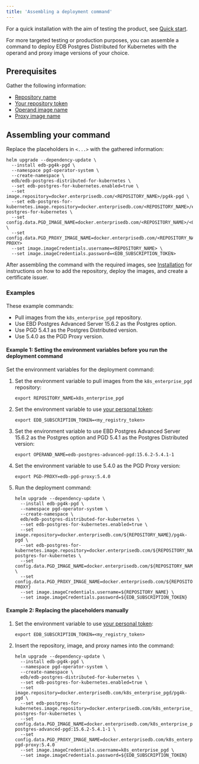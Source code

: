 ```yaml
---
title: 'Assembling a deployment command'
---
```


For a quick installation with the aim of testing the product, see [Quick start](/postgres_distributed_for_kubernetes/latest/quickstart/).

For more targeted testing or production purposes, you can assemble a command to deploy 
EDB Postgres Distributed for Kubernetes with the operand and proxy image versions of your choice. 

## Prerequisites 

Gather the following information:

* [Repository name](private_registries/#which-repository-to-choose)
* [Your repository token](private_registries/#how-to-retrieve-the-token)
* [Operand image name](identify_image_name/#operand-image-name)
* [Proxy image name](identify_image_name/#proxy-image-name)

## Assembling your command

Replace the placeholders in `<...>` with the gathered information:

```
helm upgrade --dependency-update \
  --install edb-pg4k-pgd \ 
  --namespace pgd-operator-system \
  --create-namespace \
  edb/edb-postgres-distributed-for-kubernetes \
  --set edb-postgres-for-kubernetes.enabled=true \
  --set image.repository=docker.enterprisedb.com/<REPOSITORY_NAME>/pg4k-pgd \ 
  --set edb-postgres-for-kubernetes.image.repository=docker.enterprisedb.com/<REPOSITORY_NAME>/edb-postgres-for-kubernetes \
  --set config.data.PGD_IMAGE_NAME=docker.enterprisedb.com/<REPOSITORY_NAME>/<OPERAND_NAME> \
  --set config.data.PGD_PROXY_IMAGE_NAME=docker.enterprisedb.com/<REPOSITORY_NAME>/<PGD-PROXY>
  --set image.imageCredentials.username=<REPOSITORY_NAME> \
  --set image.imageCredentials.password=<EDB_SUBSCRIPTION_TOKEN>
```

After assembling the command with the required images, 
see [Installation](/postgres_distributed_for_kubernetes/latest/installation_upgrade) for instructions on how to add the repository, 
deploy the images, and create a certificate issuer. 

### Examples 

These example commands: 

* Pull images from the `k8s_enterprise_pgd` repository. 
* Use EBD Postgres Advanced Server 15.6.2 as the Postgres option. 
* Use PGD 5.4.1 as the Postgres Distributed version.
* Use 5.4.0 as the PGD Proxy version.

#### Example 1: Setting the environment variables before you run the deployment command

Set the environment variables for the deployment command: 

1.  Set the environment variable to pull images from the `k8s_enterprise_pgd` repository: 

    ```
    export REPOSITORY_NAME=k8s_enterprise_pgd
    ```

1.  Set the environment variable to use [your personal token](private_registries/#how-to-retrieve-the-token):

    ```
    export EDB_SUBSCRIPTION_TOKEN=<my_registry_token>
    ```

1.  Set the environment variable to use EBD Postgres Advanced Server 15.6.2 as the Postgres option 
    and PGD 5.4.1 as the Postgres Distributed version: 

    ```
    export OPERAND_NAME=edb-postgres-advanced-pgd:15.6.2-5.4.1-1
    ```

1.  Set the environment variable to use 5.4.0 as the PGD Proxy version:

    ```
    export PGD-PROXY=edb-pgd-proxy:5.4.0
    ```

1.  Run the deployment command:

    ```
    helm upgrade --dependency-update \
      --install edb-pg4k-pgd \ 
      --namespace pgd-operator-system \
      --create-namespace \
      edb/edb-postgres-distributed-for-kubernetes \
      --set edb-postgres-for-kubernetes.enabled=true \
      --set image.repository=docker.enterprisedb.com/${REPOSITORY_NAME}/pg4k-pgd \ 
      --set edb-postgres-for-kubernetes.image.repository=docker.enterprisedb.com/${REPOSITORY_NAME}/edb-postgres-for-kubernetes \
      --set config.data.PGD_IMAGE_NAME=docker.enterprisedb.com/${REPOSITORY_NAME}/${OPERAND_NAME} \
      --set config.data.PGD_PROXY_IMAGE_NAME=docker.enterprisedb.com/${REPOSITORY_NAME}/${PGD-PROXY}
      --set image.imageCredentials.username=${REPOSITORY_NAME} \
      --set image.imageCredentials.password=${EDB_SUBSCRIPTION_TOKEN}
    ``` 

#### Example 2: Replacing the placeholders manually

1.  Set the environment variable to use [your personal token](private_registries/#how-to-retrieve-the-token):

    ```
    export EDB_SUBSCRIPTION_TOKEN=<my_registry_token>
    ```

1.  Insert the repository, image, and proxy names into the command:

    ```
    helm upgrade --dependency-update \
      --install edb-pg4k-pgd \ 
      --namespace pgd-operator-system \
      --create-namespace \
      edb/edb-postgres-distributed-for-kubernetes \
      --set edb-postgres-for-kubernetes.enabled=true \
      --set image.repository=docker.enterprisedb.com/k8s_enterprise_pgd/pg4k-pgd \ 
      --set edb-postgres-for-kubernetes.image.repository=docker.enterprisedb.com/k8s_enterprise_pgd/edb-postgres-for-kubernetes \
      --set config.data.PGD_IMAGE_NAME=docker.enterprisedb.com/k8s_enterprise_pgd/edb-postgres-advanced-pgd:15.6.2-5.4.1-1 \
      --set config.data.PGD_PROXY_IMAGE_NAME=docker.enterprisedb.com/k8s_enterprise_pgd/edb-pgd-proxy:5.4.0
      --set image.imageCredentials.username=k8s_enterprise_pgd \
      --set image.imageCredentials.password=${EDB_SUBSCRIPTION_TOKEN}
    ``` 
